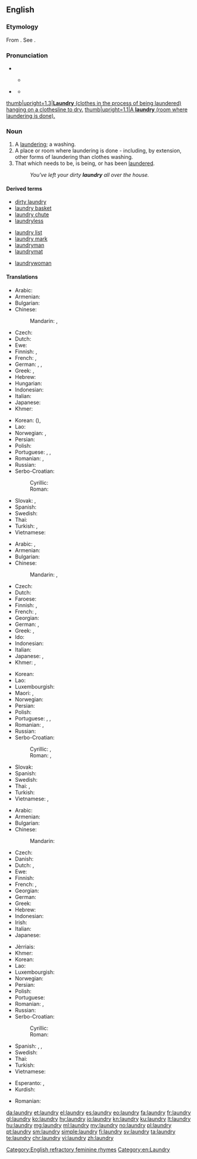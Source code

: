 ==English==
{{wikipedia}}

===Etymology===
From {{etyl|fro|en}} {{term|lavanderie|lang=fro}}. See {{term|launder}}.

===Pronunciation===
* {{IPA|/ˈlɔːn.dri/|lang=en}}
** {{a|Northern Cities Vowel Shift}} {{IPA|[ˈlɑn.dɹi]|lang=en}}
* {{a|Canada|cot-caught}} {{IPA|/ˈlɑn.dri/|lang=en}}
** {{audio|en-us-laundry.ogg|Audio (US)|lang=en}}

[[File:Italian hanging laundry.jpg|thumb|upright=1.3|'''Laundry''' (clothes in the process of being laundered) hanging on a [[clothesline]] to dry.]]
[[File:Laundry in Paris.jpg|thumb|upright=1.1|A '''laundry''' (room where laundering is done).]]
===Noun===
{{en-noun|laundries}}

# A [[laundering]]; a washing.
# A place or room where laundering is done - including, by extension, other forms of laundering than clothes washing.
# That which needs to be, is being, or has been [[launder]]ed.
#: ''You've left your dirty '''laundry''' all over the house.''

====Derived terms====
{{rel-top3|Terms derived from ''laundry''}}
* [[dirty laundry]]
* [[laundry basket]]
* [[laundry chute]]
* [[laundryless]]
{{rel-mid3}}
* [[laundry list]]
* [[laundry mark]]
* [[laundryman]]
* [[laundrymat]]
{{rel-mid3}}
* [[laundrywoman]]
{{rel-bottom}}

====Translations====
{{trans-top|laundering; washing}}
* Arabic: {{t|ar|غسيل|m|tr=ġasīl}}
* Armenian: {{t|hy|լվացք}}
* Bulgarian: {{t|bg|пра́не|n}}
* Chinese:
*: Mandarin: {{t+|cmn|洗衣|tr=xǐyī|sc=Hani}}, {{t+|cmn|洗濯|tr=xǐzhuó|sc=Hani}}
* Czech: {{t|cs|praní|n}}
* Dutch: {{t+|nl|was|m}}
* Ewe: {{t|ee|nunyanya}}
* Finnish: {{t|fi|pyykkäys}}, {{t|fi|pyykkääminen}}
* French: {{t+|fr|blanchisserie|f}}, {{t+|fr|blanchissage|m}}
* German: {{t+|de|Wäsche|f}}, {{t|de|Wäscherei|f}}, {{t|de|Waschen|n}}
* Greek: {{t+|el|πλύσιμο|n|sc=Grek}}, {{t+|el|μπουγάδα|f|sc=Grek}}
* Hebrew: {{t|he|כְּבִיסָה|f|tr=kvisá|sc=Hebr}}
* Hungarian: {{t+|hu|mosás}}
* Indonesian: {{t|id|binatu}}
* Italian: {{t+|it|bucato|m}}
* Japanese: {{t+|ja|洗濯|tr=せんたく, sentaku}}
* Khmer: {{t-needed|km}}
{{trans-mid}}
* Korean: {{t+|ko|세탁|sc=Kore}} ({{t+|ko|洗濯|sc=Kore}}), {{t+|ko|빨래|sc=Kore}}
* Lao: {{t-needed|lo}}
* Norwegian: {{t|no|klesvask|m}}, {{t+|no|vaskerom|n}}
* Persian: {{t|fa|رختشویی|tr=raxtšu'i|sc=fa-Arab}}
* Polish: {{t+|pl|pranie|n}}
* Portuguese: {{t+|pt|lavada|f}}, {{t|pt|lavação|f}}, {{t+|pt|lavagem|f}}
* Romanian: {{t+|ro|spălare|f}}, {{t+|ro|spălat|n}}
* Russian: {{t+|ru|сти́рка|f}}
* Serbo-Croatian:
*: Cyrillic: {{t|sh|прање|n}}
*: Roman: {{t+|sh|pranje|n}}
* Slovak: {{t+|sk|prádlo|n}}, {{t|sk|pranie|n}}
* Spanish: {{t+|es|colada|f}}
* Swedish: {{t+|sv|tvätt|c}}
* Thai: {{t|th|การซักรีด|tr=gaan sák rêet|sc=Thai}}
* Turkish: {{t+|tr|yıkama}}, {{t|tr|çamaşır yıkama}}
* Vietnamese: {{t-needed|vi}}
{{trans-bottom}}

{{trans-top|place or room where laundering is done}}
* Arabic: {{t|ar|مصبغة|f|tr=máṣbaġa}}, {{t|ar|مغسلة|f|tr=máġsala}}
* Armenian: {{t|hy|լվացքատուն}}
* Bulgarian: {{t|bg|пера́лня|f}}
* Chinese:
*: Mandarin: {{t+|cmn|洗衣房|tr=xǐyīfáng|sc=Hani}}, {{t+|cmn|洗衣店|tr=xǐyīdiàn|sc=Hani}}
* Czech: {{t+|cs|prádelna|f}}
* Dutch: {{t|nl|wasserij|f}}
* Faroese: {{t|fo|vaskarí|n}}
* Finnish: {{t+|fi|pesutupa}}, {{t+|fi|pesula}}
* French: {{t+|fr|laverie|f}}, {{t+|fr|buanderie|f}}
* Georgian: {{t-needed|ka}}
* German: {{t+|de|Waschküche|f}}, {{t|de|Waschsalon|m}}
* Greek: {{t+|el|πλυσταριό|n}}, {{t+|el|πλυντήριο|n}}
* Ido: {{t+|io|laverio}}
* Indonesian: {{t+|id|binatu}}
* Italian: {{t+|it|lavanderia|f}}
* Japanese: {{t|ja|ランドリー|tr=randorī}}, {{t|ja|洗濯屋|tr=せんたくや, sentakuya}}
* Khmer: {{t+|km|ធោវនដ្ឋាន|tr=tʰouvea’nattʰaan|sc=Khmr}}, {{t|km|ផ្ទះបោកអ៊ុត|tr=pteah baok ut|sc=Khmr}}
{{trans-mid}}
* Korean: {{t|ko|세탁실|sc=Kore}}
* Lao: {{t-needed|lo}}
* Luxembourgish: {{t|lb|Wäschkichen|f}}
* Maori: {{t|mi|rūma horoi kākahu}}, {{t|mi|rūma horoi}}
* Norwegian: {{t+|no|vaskerom|n}}
* Persian: {{t|fa|رختشوی خانه|tr=raxtšuy-xâne|sc=fa-Arab}}
* Polish: {{t+|pl|pralnia|f}}
* Portuguese: {{t+|pt|lavanderia|f}}, {{t|pt|lavandaria|f}}, {{t|pt|área de serviço|f}}
* Romanian: {{t+|ro|spălătorie|f}}, {{t|ro|cameră de spălat|f}}
* Russian: {{t+|ru|пра́чечная|f}}
* Serbo-Croatian:
*: Cyrillic: {{t|sh|праоница|f}}, {{t|sh|перионица|f}}
*: Roman: {{t+|sh|praonica|f}}, {{t|sh|perionica|f}}
* Slovak: {{t|sk|práčovňa|f}}
* Spanish: {{t|es|lavandería|f}}
* Swedish: {{t+|sv|tvättstuga|c}}
* Thai: {{t|th|ร้านซักรีด|tr=ráan sák rêet|sc=Thai}}, {{t|th|ห้อง ซักผ้า|tr=hông sák pâa|sc=Thai}}
* Turkish: {{t+|tr|çamaşırhane}}
* Vietnamese: {{t|vi|phòng giặt là}}, {{t|vi|tiệm giặt là}}
{{trans-bottom}}

{{trans-top|that which needs to be laundered}}
* Arabic: {{t|ar|مغسلة|m|tr=máġsala}}
* Armenian: {{t|hy|լվացք}}
* Bulgarian: {{t|bg|пра́не|n}}
* Chinese:
*: Mandarin: {{t|cmn|要洗的衣服|tr=yào xǐ de yīfu|sc=Hani}}
* Czech: {{t|cs|prádlo|n}}
* Danish: {{t|da|vasketøj|n}}
* Dutch: {{t+|nl|was|m}}, {{t|nl|wasgoed|n}}
* Ewe: {{t|ee|nunyanya}}
* Finnish: {{t+|fi|pyykki}}
* French: {{t+|fr|lessive|f}}, {{t+|fr|linge|f}}
* Georgian: {{t-needed|ka}}
* German: {{t+|de|Wäsche|f}}
* Greek: {{t+|el|άπλυτα|n-p}}
* Hebrew: {{t|he|כְּבִיסָה|f|tr=kvisá|sc=Hebr}}
* Indonesian: {{t|id|cucian}}
* Irish: {{t|ga|níochán|m}}
* Italian: {{t+|it|bucato|m}}
* Japanese: {{t+|ja|洗濯物|tr=せんたくもの, sentakumono}}
{{trans-mid}}
* Jèrriais: {{t|roa-jer|lînge|m}}
* Khmer: {{t|km|សម្លៀកបំពាក់កខ្វក់|tr= sɑmliek bɑmpeak kɑkvɑk|sc=Khmr}}
* Korean: {{t|ko|세탁물|sc=Kore}}
* Lao: {{t-needed|lo}}
* Luxembourgish: {{t|lb|Wäsch}}
* Norwegian: {{t|no|skittentøy|n}}
* Persian: {{t+|fa|رخت|tr=raxt|sc=fa-Arab}}
* Polish: {{t|pl|[[rzecz]]y [[do]] [[pranie|prania]]|f-p}}
* Portuguese: {{t|pt|[[roupa]] [[suja]]|f}}
* Romanian: {{t|ro|rufe|f-p}}, {{t|ro|lucruri de spălat|n-p}}
* Russian: {{t+|ru|бельё|n}}
* Serbo-Croatian:
*: Cyrillic: {{t|sh|рубље|n}}
*: Roman: {{t+|sh|rublje|n}}
* Spanish: {{t|es|ropa sucia|f}}, {{t+|es|lavado|m}}, {{t+|es|colada|f}}
* Swedish: {{t+|sv|tvätt|c}}
* Thai: {{t|th|ซักรีดของ|tr=sák rêet kŏng|sc=Thai}}
* Turkish: {{t+|tr|çamaşır}}
* Vietnamese: {{t|vi|quần áo đã giặt là}}
{{trans-bottom}}

{{checktrans-top}}
* Esperanto: {{t-check|eo|lavotaĵoj}}, {{t-check|eo|lavitaĵoj}}
* Kurdish: {{t+check|ku|balav}} {{g|f}}
{{trans-mid}}
* Romanian: {{t+check|ro|rufă|f}}
{{trans-bottom}}

[[Category:English refractory feminine rhymes]]
[[Category:en:Laundry]]

[[da:laundry]]
[[et:laundry]]
[[el:laundry]]
[[es:laundry]]
[[eo:laundry]]
[[fa:laundry]]
[[fr:laundry]]
[[gl:laundry]]
[[ko:laundry]]
[[hy:laundry]]
[[io:laundry]]
[[kn:laundry]]
[[ku:laundry]]
[[lt:laundry]]
[[hu:laundry]]
[[mg:laundry]]
[[ml:laundry]]
[[my:laundry]]
[[no:laundry]]
[[pl:laundry]]
[[pt:laundry]]
[[sm:laundry]]
[[simple:laundry]]
[[fi:laundry]]
[[sv:laundry]]
[[ta:laundry]]
[[te:laundry]]
[[chr:laundry]]
[[vi:laundry]]
[[zh:laundry]]